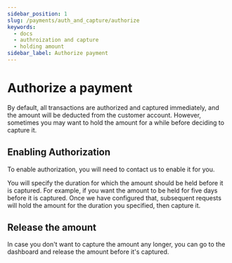 ```yaml
---
sidebar_position: 1
slug: /payments/auth_and_capture/authorize
keywords:
  - docs
  - authroization and capture
  - holding amount
sidebar_label: Authorize payment
---
```


# Authorize a payment

By default, all transactions are authorized and captured immediately, and the amount will be deducted from the customer account. However, sometimes you may want to hold the amount for a while before deciding to capture it.

## Enabling Authorization

To enable authorization, you will need to contact us to enable it for you.

You will specify the duration for which the amount should be held before it is captured. For example, if you want the amount to be held for five days before it is captured. Once we have configured that, subsequent requests will hold the amount for the duration you specified, then capture it.

## Release the amount

In case you don't want to capture the amount any longer, you can go to the dashboard and release the amount before it's captured.
